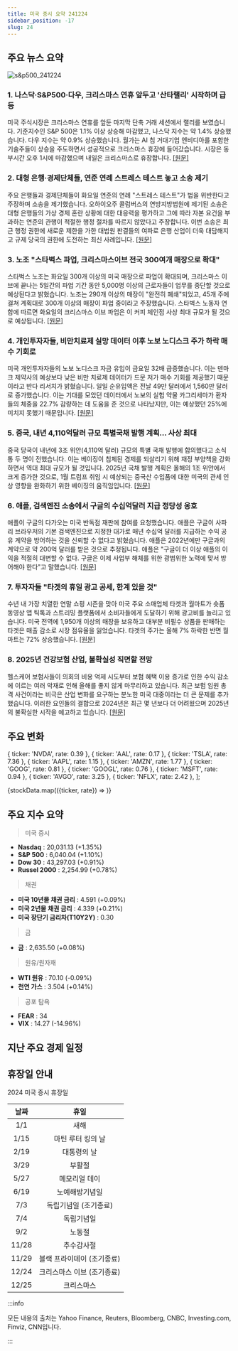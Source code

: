 ```yaml
---
title: 미국 증시 요약 241224
sidebar_position: -17
slug: 24
---
```


## 주요 뉴스 요약

![s&p500_241224](/map/241224.png)

### 1. **나스닥·S&P500·다우, 크리스마스 연휴 앞두고 '산타랠리' 시작하며 급등**

미국 주식시장은 크리스마스 연휴를 앞둔 마지막 단축 거래 세션에서 랠리를 보였습니다. 기준지수인 S&P 500은 1.1% 이상 상승해 마감했고, 나스닥 지수는 약 1.4% 상승했습니다. 다우 지수는 약 0.9% 상승했습니다. 월가는 AI 칩 거대기업 엔비디아를 포함한 기술주들이 상승을 주도하면서 성공적으로 크리스마스 휴장에 들어갔습니다. 시장은 동부시간 오후 1시에 마감했으며 내일은 크리스마스로 휴장합니다. [[원문]](https://finance.yahoo.com/news/live/stock-market-today-nasdaq-sp-500-dow-surge-in-start-to-santa-claus-rally-ahead-of-christmas-break-180059125.html)

### 2. **대형 은행·경제단체들, 연준 연례 스트레스 테스트 놓고 소송 제기**

주요 은행들과 경제단체들이 화요일 연준의 연례 "스트레스 테스트"가 법을 위반한다고 주장하며 소송을 제기했습니다. 오하이오주 콜럼버스의 연방지방법원에 제기된 소송은 대형 은행들의 가상 경제 혼란 상황에 대한 대응력을 평가하고 그에 따라 자본 요건을 부과하는 연준의 관행이 적절한 행정 절차를 따르지 않았다고 주장합니다. 이번 소송은 최근 행정 권한에 새로운 제한을 가한 대법원 판결들의 여파로 은행 산업이 더욱 대담해지고 규제 당국의 권한에 도전하는 최신 사례입니다. [[원문]](https://www.reuters.com/legal/big-banks-planning-sue-us-fed-over-annual-stress-tests-cnbc-reports-2024-12-24/)

### 3. **노조 "스타벅스 파업, 크리스마스이브 전국 300여개 매장으로 확대"**

스타벅스 노조는 화요일 300개 이상의 미국 매장으로 파업이 확대되며, 크리스마스 이브에 끝나는 5일간의 파업 기간 동안 5,000명 이상의 근로자들이 업무를 중단할 것으로 예상된다고 밝혔습니다. 노조는 290개 이상의 매장이 "완전히 폐쇄"되었고, 45개 주에 걸쳐 계획대로 300개 이상의 매장이 파업 중이라고 주장했습니다. 스타벅스 노동자 연합에 따르면 화요일의 크리스마스 이브 파업은 이 커피 체인점 사상 최대 규모가 될 것으로 예상됩니다. [[원문]](https://www.reuters.com/business/retail-consumer/starbucks-strike-expand-over-300-us-stores-christmas-eve-union-says-2024-12-24/)

### 4. **개인투자자들, 비만치료제 실망 데이터 이후 노보 노디스크 주가 하락 매수 기회로**

미국 개인투자자들의 노보 노디스크 자금 유입이 금요일 32배 급증했습니다. 이는 덴마크 제약사의 예상보다 낮은 비만 치료제 데이터가 드문 저가 매수 기회를 제공했기 때문이라고 반다 리서치가 밝혔습니다. 일일 순유입액은 전날 49만 달러에서 1,560만 달러로 증가했습니다. 이는 기대를 모았던 데이터에서 노보의 실험 약물 카그리세마가 환자들의 체중을 22.7% 감량하는 데 도움을 준 것으로 나타났지만, 이는 예상했던 25%에 미치지 못했기 때문입니다. [[원문]](https://www.reuters.com/business/healthcare-pharmaceuticals/retail-investors-buy-novo-dip-after-disappointing-weight-loss-drug-data-2024-12-24/)

### 5. **중국, 내년 4,110억달러 규모 특별국채 발행 계획... 사상 최대**

중국 당국이 내년에 3조 위안(4,110억 달러) 규모의 특별 국채 발행에 합의했다고 소식통 두 명이 전했습니다. 이는 베이징이 침체된 경제를 되살리기 위해 재정 부양책을 강화하면서 역대 최대 규모가 될 것입니다. 2025년 국채 발행 계획은 올해의 1조 위안에서 크게 증가한 것으로, 1월 트럼프 취임 시 예상되는 중국산 수입품에 대한 미국의 관세 인상 영향을 완화하기 위한 베이징의 움직임입니다. [[원문]](https://www.reuters.com/world/china/china-plans-411-bln-special-treasury-bond-issuance-next-year-sources-say-2024-12-24/)

### 6. **애플, 검색엔진 소송에서 구글의 수십억달러 지급 정당성 옹호**

애플이 구글의 다가오는 미국 반독점 재판에 참여를 요청했습니다. 애플은 구글이 사파리 브라우저의 기본 검색엔진으로 지정한 대가로 매년 수십억 달러를 지급하는 수익 공유 계약을 방어하는 것을 신뢰할 수 없다고 밝혔습니다. 애플은 2022년에만 구글과의 계약으로 약 200억 달러를 받은 것으로 추정됩니다. 애플은 "구글이 더 이상 애플의 이익을 적절히 대변할 수 없다. 구글은 이제 사업부 해체를 위한 광범위한 노력에 맞서 방어해야 한다"고 말했습니다. [[원문]](https://www.reuters.com/technology/apple-seeks-defend-googles-billion-dollar-payments-search-case-2024-12-24/)

### 7. **투자자들 "타겟의 휴일 광고 공세, 한계 있을 것"**

수년 내 가장 치열한 연말 쇼핑 시즌을 맞아 미국 주요 소매업체 타겟과 월마트가 숏폼 동영상 앱 틱톡과 스트리밍 플랫폼에서 소비자들에게 도달하기 위해 광고비를 늘리고 있습니다. 미국 전역에 1,950개 이상의 매장을 보유하고 대부분 비필수 상품을 판매하는 타겟은 매출 감소로 시장 점유율을 잃었습니다. 타겟의 주가는 올해 7% 하락한 반면 월마트는 72% 상승했습니다. [[원문]](https://finance.yahoo.com/news/analysis-targets-holiday-advertising-push-153841119.html)

### 8. **2025년 건강보험 산업, 불확실성 직면할 전망**

헬스케어 보험사들이 의회의 비용 억제 시도부터 보험 혜택 이용 증가로 인한 수익 감소에 이르는 여러 악재로 인해 올해를 좋지 않게 마무리하고 있습니다. 최근 보험 임원 총격 사건이라는 비극은 산업 변화를 요구하는 분노한 미국 대중이라는 더 큰 문제를 추가했습니다. 이러한 요인들의 결합으로 2024년은 최근 몇 년보다 더 어려웠으며 2025년의 불확실한 시작을 예고하고 있습니다. [[원문]](https://finance.yahoo.com/news/theres-uncertainty-ahead-for-the-health-insurance-industry-in-2025-190028157.html)

## 주요 변화

  { ticker: 'NVDA', rate: 0.39 },
  { ticker: 'AAL', rate: 0.17 },
  { ticker: 'TSLA', rate: 7.36 },
  { ticker: 'AAPL', rate: 1.15 },
  { ticker: 'AMZN', rate: 1.77 },
  { ticker: 'GOOG', rate: 0.81 },
  { ticker: 'GOOGL', rate: 0.76 },
  { ticker: 'MSFT', rate: 0.94 },
  { ticker: 'AVGO', rate: 3.25 },
  { ticker: 'NFLX', rate: 2.42 },
];

{stockData.map(({ticker, rate}) => <StockCardMini key={ticker} ticker={ticker} rate={rate}></StockCardMini>)}

## 주요 지수 요약

> 미국 증시

- **Nasdaq** : 20,031.13 (+1.35%)
- **S&P 500** : 6,040.04 (+1.10%)
- **Dow 30** : 43,297.03 (+0.91%)
- **Russel 2000** : 2,254.99 (+0.78%)

> 채권

- **미국 10년물 채권 금리** : 4.591 (+0.09%)
- **미국 2년물 채권 금리** : 4.339 (+0.21%)
- **미국 장단기 금리차(T10Y2Y)** : 0.30

> 금

- **금** : 2,635.50 (+0.08%)

> 원유/원자재

- **WTI 원유** : 70.10 (-0.09%)
- **천연 가스** : 3.504 (+0.14%)

> 공포 탐욕

- **FEAR** : 34
- **VIX** : 14.27 (-14.96%)

## 지난 주요 경제 일정


<EconomicCalendar data={eventsData} />

## 휴장일 안내

2024 미국 증시 휴장일

| 날짜  |            휴일            |
| :---: | :------------------------: |
|  1/1  |            새해            |
| 1/15  |     마틴 루터 킹의 날      |
| 2/19  |        대통령의 날         |
| 3/29  |           부활절           |
| 5/27  |       메모리얼 데이        |
| 6/19  |       노예해방기념일       |
|  7/3  |   독립기념일 (조기종료)    |
|  7/4  |         독립기념일         |
|  9/2  |           노동절           |
| 11/28 |         추수감사절         |
| 11/29 | 블랙 프라이데이 (조기종료) |
| 12/24 | 크리스마스 이브 (조기종료) |
| 12/25 |         크리스마스         |

:::info

모든 내용의 출처는 Yahoo Finance, Reuters, Bloomberg, CNBC, Investing.com, Finviz, CNN입니다.

:::
